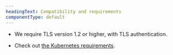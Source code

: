 ```yaml
---
headingText: Compatibility and requirements
componentType: default
---
```


- We require TLS version 1.2 or higher, with TLS authentication.

- Check out [the Kubernetes requirements](/docs/monitor-service-running-kubernetes#requirements).
